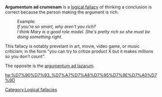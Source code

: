 '''Argumentum ad crumenam''' is a [[logical fallacy]] of thinking a conclusion is correct because the person making the argument is rich.

:Example:
:''If you're so smart, why aren't you rich?''
:''I think Mary is a good role model. She's pretty rich so she must be doing something right.''

This fallacy is notably prevelant in art, movie, video game, or music criticism; in the form "you can try to critize product X but it makes millions so you don't count". 

The opposite is the [[argumentum ad lazarum]].

[[Category:Logical fallacies]]
[[he:%D7%90%D7%93_%D7%A7%D7%A8%D7%95%D7%9E%D7%A0%D7%9D]]